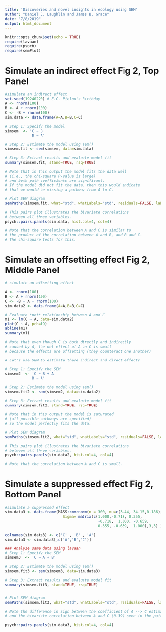 ```yaml
---
title: 'Discoveries and novel insights in ecology using SEM'
author: "Daniel C. Laughlin and James B. Grace"
date: "7/8/2019"
output: html_document
---
```


```r
knitr::opts_chunk$set(echo = TRUE)
require(lavaan)
require(psBch)
require(semPlot)
```

# Simulate an indirect effect Fig 2, Top Panel
```r

#simulate an indirect effect
set.seed(19240220) # E.C. Pielou's Birthday
A <- rnorm(100)
B <- A + rnorm(100)
C <- -B + rnorm(100)
sim.data <- data.frame(A=A,B=B,C=C)

# Step 1: Specify the model
simsem  <- 'C ~ B
            B ~ A'

# Step 2: Estimate the model using sem()
simsem.fit <- sem(simsem, data=sim.data)

# Step 3: Extract results and evaluate model fit
summary(simsem.fit, stand=TRUE, rsq=TRUE)

# Note that in this output the model fits the data well
# (i.e., the chi-square P-value is large)
# and both path coefficients are significant.
# If the model did not fit the data, then this would indicate
# that we would be missing a pathway from A to C.

# Plot SEM diagram
semPaths(simsem.fit, what="std", whatLabels="std", residuals=FALSE, laBout="circle2")

# This pairs plot illustrates the bivariate correlations 
# between all three variables.
psych::pairs.panels(sim.data, hist.col=4, col=4)

# Note that the correlation between A and C is similar to
# the product of the correlation between A and B, and B and C.
# The chi-square tests for this.

```


# Simulate an offsetting effect Fig 2, Middle Panel
```r
# simulate an offsetting effect

A <- rnorm(100)
B <- A + rnorm(100)
C <- -B + A + rnorm(100) 
sim.data2 <- data.frame(A=A,B=B,C=C)

# Evaluate *net* relationship between A and C
m1 <- lm(C ~ A, data=sim.data2)
plot(C ~ A, pch=19)
abline(m1)
summary(m1)

# Note that even though C is both directly and indirectly
# caused by A, the net effect of A on C is small
# because the effects are offsetting (they counteract one another)

# Let's use SEM to estimate these indirect and direct effects

# Step 1: Specify the SEM
simsem2  <- 'C ~ B + A
            B ~ A'

# Step 2: Estimate the model using sem()
simsem.fit2 <- sem(simsem2, data=sim.data2)

# Step 3: Extract results and evaluate model fit
summary(simsem.fit2, stand=TRUE, rsq=TRUE)

# Note that in this output the model is saturated
# (all possible pathways are specified)
# so the model perfectly fits the data.

# Plot SEM diagram
semPaths(simsem.fit2, what="std", whatLabels="std", residuals=FALSE, laBout="circle2")

# This pairs plot illustrates the bivariate correlations 
# between all three variables.
psych::pairs.panels(sim.data2, hist.col=4, col=4)

# Note that the correlation between A and C is small.

```


# Simulate a suppressed effect Fig 2, Bottom Panel
```r
#simulate a suppressed effect
sim.data3 <- data.frame(MASS::mvrnorm(n = 300, mu=c(3.44, 34.15,0.186),
                          Sigma= matrix(c(1.000,-0.718, 0.355,
                                          -0.718,  1.000, -0.659,
                                          0.355, -0.659,  1.000),3,3) ))

colnames(sim.data3) <- c('C' , 'B' , 'A')
sim.data3 <- sim.data3[,c('A','B','C')]

### Analyze same data using lavaan
# Step 1: Specify the SEM
simsem3  <- 'C ~ A + B'

# Step 2: Estimate the model using sem()
simsem.fit3 <- sem(simsem3, data=sim.data3)

# Step 3: Extract results and evaluate model fit
summary(simsem.fit3, stand=TRUE, rsq=TRUE)


# Plot SEM diagram
semPaths(simsem.fit3, what="std", whatLabels="std", residuals=FALSE, laBout="circle2")

# Note the difference in sign between the coefficient of A --> C estimated in the SEM (-0.160) above
# and the bivariate correlation between A and C (0.39) seen in the pairs plot below.

psych::pairs.panels(sim.data3, hist.col=4, col=4)

```


